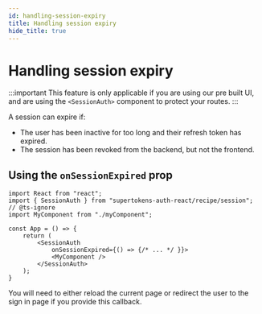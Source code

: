```yaml
---
id: handling-session-expiry
title: Handling session expiry
hide_title: true
---
```


<!-- ./session/common-customizations/sessions/handling-session-expiry.mdx -->

# Handling session expiry

:::important
This feature is only applicable if you are using our pre built UI, and are using the `<SessionAuth>` component to protect your routes. 
:::

A session can expire if:
- The user has been inactive for too long and their refresh token has expired.
- The session has been revoked from the backend, but not the frontend.

## Using the `onSessionExpired` prop

```tsx
import React from "react";
import { SessionAuth } from "supertokens-auth-react/recipe/session";
// @ts-ignore
import MyComponent from "./myComponent";

const App = () => {
    return (
        <SessionAuth
            onSessionExpired={() => {/* ... */ }}>
            <MyComponent />
        </SessionAuth>
    );
}
```

You will need to either reload the current page or redirect the user to the sign in page if you provide this callback.